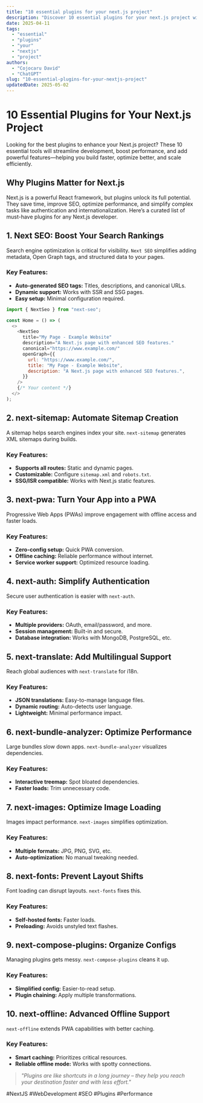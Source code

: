 ```yaml
---
title: "10 essential plugins for your next.js project"
description: "Discover 10 essential plugins for your next.js project with this in-depth guide, providing actionable insights and practical tips to boost your knowledge and results."
date: 2025-04-11
tags:
  - "essential"
  - "plugins"
  - "your"
  - "nextjs"
  - "project"
authors:
  - "Cojocaru David"
  - "ChatGPT"
slug: "10-essential-plugins-for-your-nextjs-project"
updatedDate: 2025-05-02
---
```


# 10 Essential Plugins for Your Next.js Project  

Looking for the best plugins to enhance your Next.js project? These 10 essential tools will streamline development, boost performance, and add powerful features—helping you build faster, optimize better, and scale efficiently.  

## Why Plugins Matter for Next.js  

Next.js is a powerful React framework, but plugins unlock its full potential. They save time, improve SEO, optimize performance, and simplify complex tasks like authentication and internationalization. Here’s a curated list of must-have plugins for any Next.js developer.  

## 1. Next SEO: Boost Your Search Rankings  

Search engine optimization is critical for visibility. `Next SEO` simplifies adding metadata, Open Graph tags, and structured data to your pages.  

### Key Features:  
- **Auto-generated SEO tags:** Titles, descriptions, and canonical URLs.  
- **Dynamic support:** Works with SSR and SSG pages.  
- **Easy setup:** Minimal configuration required.  

```javascript
import { NextSeo } from "next-seo";

const Home = () => (
  <>
    <NextSeo
      title="My Page - Example Website"
      description="A Next.js page with enhanced SEO features."
      canonical="https://www.example.com/"
      openGraph={{
        url: "https://www.example.com/",
        title: "My Page - Example Website",
        description: "A Next.js page with enhanced SEO features.",
      }}
    />
    {/* Your content */}
  </>
);
```

## 2. next-sitemap: Automate Sitemap Creation  

A sitemap helps search engines index your site. `next-sitemap` generates XML sitemaps during builds.  

### Key Features:  
- **Supports all routes:** Static and dynamic pages.  
- **Customizable:** Configure `sitemap.xml` and `robots.txt`.  
- **SSG/ISR compatible:** Works with Next.js static features.  

## 3. next-pwa: Turn Your App into a PWA  

Progressive Web Apps (PWAs) improve engagement with offline access and faster loads.  

### Key Features:  
- **Zero-config setup:** Quick PWA conversion.  
- **Offline caching:** Reliable performance without internet.  
- **Service worker support:** Optimized resource loading.  

## 4. next-auth: Simplify Authentication  

Secure user authentication is easier with `next-auth`.  

### Key Features:  
- **Multiple providers:** OAuth, email/password, and more.  
- **Session management:** Built-in and secure.  
- **Database integration:** Works with MongoDB, PostgreSQL, etc.  

## 5. next-translate: Add Multilingual Support  

Reach global audiences with `next-translate` for i18n.  

### Key Features:  
- **JSON translations:** Easy-to-manage language files.  
- **Dynamic routing:** Auto-detects user language.  
- **Lightweight:** Minimal performance impact.  

## 6. next-bundle-analyzer: Optimize Performance  

Large bundles slow down apps. `next-bundle-analyzer` visualizes dependencies.  

### Key Features:  
- **Interactive treemap:** Spot bloated dependencies.  
- **Faster loads:** Trim unnecessary code.  

## 7. next-images: Optimize Image Loading  

Images impact performance. `next-images` simplifies optimization.  

### Key Features:  
- **Multiple formats:** JPG, PNG, SVG, etc.  
- **Auto-optimization:** No manual tweaking needed.  

## 8. next-fonts: Prevent Layout Shifts  

Font loading can disrupt layouts. `next-fonts` fixes this.  

### Key Features:  
- **Self-hosted fonts:** Faster loads.  
- **Preloading:** Avoids unstyled text flashes.  

## 9. next-compose-plugins: Organize Configs  

Managing plugins gets messy. `next-compose-plugins` cleans it up.  

### Key Features:  
- **Simplified config:** Easier-to-read setup.  
- **Plugin chaining:** Apply multiple transformations.  

## 10. next-offline: Advanced Offline Support  

`next-offline` extends PWA capabilities with better caching.  

### Key Features:  
- **Smart caching:** Prioritizes critical resources.  
- **Reliable offline mode:** Works with spotty connections.  

> _"Plugins are like shortcuts in a long journey – they help you reach your destination faster and with less effort."_  

#NextJS #WebDevelopment #SEO #Plugins #Performance
